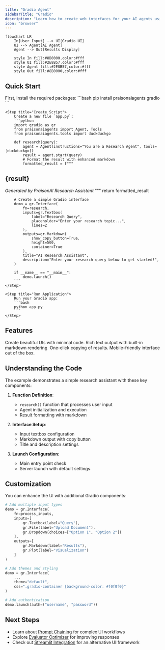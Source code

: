 ```yaml
---
title: "Gradio Agent"
sidebarTitle: "Gradio"
description: "Learn how to create web interfaces for your AI agents using Gradio"
icon: "browser"
---
```


```mermaid
flowchart LR
    In[User Input] --> UI[Gradio UI]
    UI --> Agent[AI Agent]
    Agent --> Out[Results Display]
    
    style In fill:#8B0000,color:#fff
    style UI fill:#2E8B57,color:#fff
    style Agent fill:#2E8B57,color:#fff
    style Out fill:#8B0000,color:#fff
```

## Quick Start

<Steps>
    <Step title="Install Dependencies">
        First, install the required packages:
        ```bash
        pip install praisonaiagents gradio
        ```
    </Step>

    <Step title="Create Script">
        Create a new file `app.py`:
        ```python
        import gradio as gr
        from praisonaiagents import Agent, Tools
        from praisonaiagents.tools import duckduckgo

        def research(query):
            agent = Agent(instructions="You are a Research Agent", tools=[duckduckgo])
            result = agent.start(query)
            # Format the result with enhanced markdown
            formatted_result = f"""
{result}
----
*Generated by PraisonAI Research Assistant*
            """
            return formatted_result

        # Create a simple Gradio interface
        demo = gr.Interface(
            fn=research,
            inputs=gr.Textbox(
                label="Research Query",
                placeholder="Enter your research topic...",
                lines=2
            ),
            outputs=gr.Markdown(
                show_copy_button=True,
                height=500,
                container=True
            ),
            title="AI Research Assistant",
            description="Enter your research query below to get started!",
        )

        if __name__ == "__main__":
            demo.launch()
        ```
    </Step>

    <Step title="Run Application">
        Run your Gradio app:
        ```bash
        python app.py
        ```
    </Step>
</Steps>

## Features

<CardGroup cols={2}>
  <Card title="Simple Interface" icon="wand-magic-sparkles">
    Create beautiful UIs with minimal code.
  </Card>
  <Card title="Markdown Support" icon="markdown">
    Rich text output with built-in markdown rendering.
  </Card>
  <Card title="Copy Button" icon="copy">
    One-click copying of results.
  </Card>
  <Card title="Responsive Design" icon="mobile">
    Mobile-friendly interface out of the box.
  </Card>
</CardGroup>

## Understanding the Code

The example demonstrates a simple research assistant with these key components:

1. **Function Definition**:
   - `research()` function that processes user input
   - Agent initialization and execution
   - Result formatting with markdown

2. **Interface Setup**:
   - Input textbox configuration
   - Markdown output with copy button
   - Title and description settings

3. **Launch Configuration**:
   - Main entry point check
   - Server launch with default settings

## Customization

You can enhance the UI with additional Gradio components:

```python
# Add multiple input types
demo = gr.Interface(
    fn=process_inputs,
    inputs=[
        gr.Textbox(label="Query"),
        gr.File(label="Upload Document"),
        gr.Dropdown(choices=["Option 1", "Option 2"])
    ],
    outputs=[
        gr.Markdown(label="Results"),
        gr.Plot(label="Visualization")
    ]
)

# Add themes and styling
demo = gr.Interface(
    ...
    theme="default",
    css=".gradio-container {background-color: #f0f0f0}"
)

# Add authentication
demo.launch(auth=("username", "password"))
```

## Next Steps

- Learn about [Prompt Chaining](/features/promptchaining) for complex UI workflows
- Explore [Evaluator Optimizer](/features/evaluator-optimiser) for improving responses
- Check out [Streamlit Integration](/ui/streamlit) for an alternative UI framework